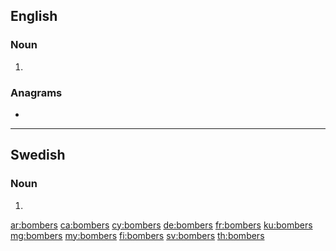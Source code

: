 {{also|Bombers}}
==English==

===Noun===
{{head|en|noun plural form}}

# {{plural of|bomber|lang=en}}

===Anagrams===
* {{l|en|mobbers}}

----

==Swedish==

===Noun===
{{head|sv|noun form}}

# {{sv-noun-form-indef-gen-pl|bomb}}

[[ar:bombers]]
[[ca:bombers]]
[[cy:bombers]]
[[de:bombers]]
[[fr:bombers]]
[[ku:bombers]]
[[mg:bombers]]
[[my:bombers]]
[[fi:bombers]]
[[sv:bombers]]
[[th:bombers]]